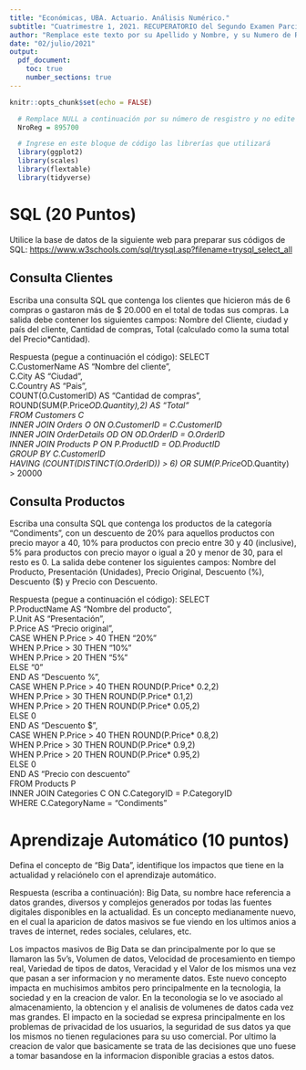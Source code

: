 ```yaml
---
title: "Económicas, UBA. Actuario. Análisis Numérico."
subtitle: "Cuatrimestre 1, 2021. RECUPERATORIO del Segundo Examen Parcial.  \n Para aprobar, debe sumar 50 puntos."
author: "Remplace este texto por su Apellido y Nombre, y su Numero de Registro"
date: "02/julio/2021"
output: 
  pdf_document:
    toc: true
    number_sections: true
---
```


```r
knitr::opts_chunk$set(echo = FALSE)
```

```r
  # Remplace NULL a continuación por su número de resgistro y no edite nada más en este bloque
  NroReg = 895700
```

```r
  # Ingrese en este bloque de código las librerías que utilizará
  library(ggplot2)
  library(scales)
  library(flextable)
  library(tidyverse)
```

\newpage

# SQL (20 Puntos)

Utilice la base de datos de la siguiente web para preparar sus códigos de SQL: <https://www.w3schools.com/sql/trysql.asp?filename=trysql_select_all> 

## Consulta Clientes

Escriba una consulta SQL que contenga los clientes que hicieron más de 6 compras o gastaron más de \$ 20.000 en el total de todas sus compras. La salida debe contener los siguientes campos: Nombre del Cliente, ciudad y país del cliente, Cantidad de compras, Total (calculado como la suma total del Precio*Cantidad). 

Respuesta (pegue a continuación el código):
SELECT  
C.CustomerName AS "Nombre del cliente",  
C.City AS "Ciudad",  
C.Country AS "Pais",  
COUNT(O.CustomerID) AS "Cantidad de compras",  
ROUND(SUM(P.Price*OD.Quantity),2) AS "Total"  
FROM Customers C  
INNER JOIN Orders O ON O.CustomerID = C.CustomerID  
INNER JOIN OrderDetails OD ON OD.OrderID = O.OrderID  
INNER JOIN Products P ON P.ProductID = OD.ProductID  
GROUP BY C.CustomerID  
HAVING (COUNT(DISTINCT(O.OrderID)) > 6) OR SUM(P.Price*OD.Quantity) > 20000  

## Consulta Productos

Escriba una consulta SQL que contenga los productos de la categoría “Condiments”, con un descuento de 20\% para aquellos productos con precio mayor a 40, 10\% para productos con precio entre 30 y 40 (inclusive), 5\% para productos con precio mayor o igual a 20 y menor de 30, para el resto es 0. La salida debe contener los siguientes campos: Nombre del Producto, Presentación (Unidades), Precio Original, Descuento (\%), Descuento (\$) y Precio con Descuento. 

Respuesta (pegue a continuación el código):
SELECT  
P.ProductName AS "Nombre del producto",  
P.Unit AS "Presentación",  
P.Price AS "Precio original",  
CASE WHEN P.Price > 40 THEN "20%"  
WHEN P.Price > 30 THEN "10%"  
WHEN P.Price > 20 THEN "5%"  
ELSE "0"  
END AS "Descuento %",  
CASE WHEN P.Price > 40 THEN ROUND(P.Price* 0.2,2)  
WHEN P.Price > 30 THEN ROUND(P.Price* 0.1,2)  
WHEN P.Price > 20 THEN ROUND(P.Price* 0.05,2)  
ELSE 0  
END AS "Descuento $",  
CASE WHEN P.Price > 40 THEN ROUND(P.Price* 0.8,2)  
WHEN P.Price > 30 THEN ROUND(P.Price* 0.9,2)  
WHEN P.Price > 20 THEN ROUND(P.Price* 0.95,2)  
ELSE 0   
END AS "Precio con descuento"  
FROM Products P  
INNER JOIN Categories C ON C.CategoryID = P.CategoryID  
WHERE C.CategoryName = "Condiments"  

\newpage

# Aprendizaje Automático (10 puntos)

Defina el concepto de “Big Data”, identifique los impactos que tiene en la actualidad y relaciónelo con el aprendizaje automático.

Respuesta (escriba a continuación):
Big Data, su nombre hace referencia a datos grandes, diversos y complejos generados por todas las fuentes digitales disponibles en la actualidad. Es un concepto medianamente nuevo, en el cual la aparicion de datos masivos se fue viendo en los ultimos anios a traves de internet, redes sociales, celulares, etc.

Los impactos masivos de Big Data se dan principalmente por lo que se llamaron las 5v's, Volumen de datos, Velocidad de procesamiento en tiempo real, Variedad de tipos de datos, Veracidad y el Valor de los mismos una vez que pasan a ser informacion y no meramente datos. Este nuevo concepto impacta en muchisimos ambitos pero principalmente en la tecnologia, la sociedad y en la creacion de valor. En la teconologia se lo ve asociado al almacenamiento, la obtencion y el analisis de volumenes de datos cada vez mas grandes. El impacto en la sociedad se expresa principalmente en los problemas de privacidad de los usuarios, la seguridad de sus datos ya que los mismos no tienen regulaciones para su uso comercial. Por ultimo la creacion de valor que basicamente se trata de las decisiones que uno fuese a tomar basandose en la informacion disponible gracias a estos datos.
